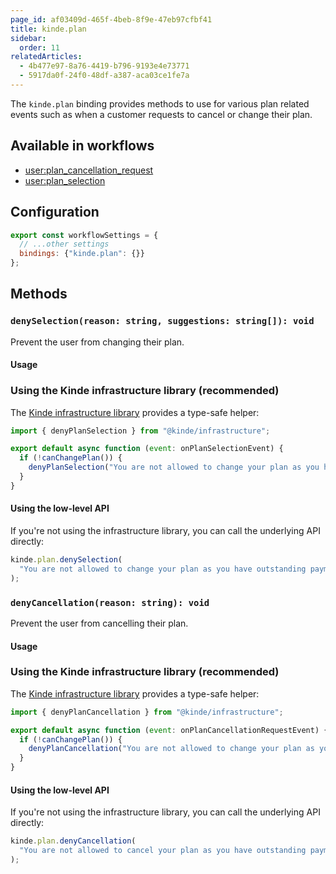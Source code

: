 ```yaml
---
page_id: af03409d-465f-4beb-8f9e-47eb97cfbf41
title: kinde.plan
sidebar:
  order: 11
relatedArticles:
  - 4b477e97-8a76-4419-b796-9193e4e73771
  - 5917da0f-24f0-48df-a387-aca03ce1fe7a
---
```


The `kinde.plan` binding provides methods to use for various plan related events such as when a customer requests to cancel or change their plan.

## Available in workflows

- [user:plan_cancellation_request](/workflows/example-workflows/plan-cancellation-request-workflow/)
- [user:plan_selection](/workflows/example-workflows/plan-selection-workflow/)

## Configuration

```js
export const workflowSettings = {
  // ...other settings
  bindings: {"kinde.plan": {}}
};
```

## Methods

### `denySelection(reason: string, suggestions: string[]): void`

Prevent the user from changing their plan.

#### Usage

### Using the Kinde infrastructure library (recommended)

The [Kinde infrastructure library](https://github.com/kinde-oss/infrastructure) provides a type-safe helper:

```js
import { denyPlanSelection } from "@kinde/infrastructure";

export default async function (event: onPlanSelectionEvent) {
  if (!canChangePlan()) {
    denyPlanSelection("You are not allowed to change your plan as you have outstanding payments");
  }
}
```

#### Using the low-level API

If you're not using the infrastructure library, you can call the underlying API directly:

```js
kinde.plan.denySelection(
  "You are not allowed to change your plan as you have outstanding payments"
);
```

### `denyCancellation(reason: string): void`

Prevent the user from cancelling their plan.

#### Usage

### Using the Kinde infrastructure library (recommended)

The [Kinde infrastructure library](https://github.com/kinde-oss/infrastructure) provides a type-safe helper:

```js
import { denyPlanCancellation } from "@kinde/infrastructure";

export default async function (event: onPlanCancellationRequestEvent) {
  if (!canChangePlan()) {
    denyPlanCancellation("You are not allowed to change your plan as you have outstanding payments");
  }
}
```

#### Using the low-level API

If you're not using the infrastructure library, you can call the underlying API directly:

```js
kinde.plan.denyCancellation(
  "You are not allowed to cancel your plan as you have outstanding payments"
);
```

